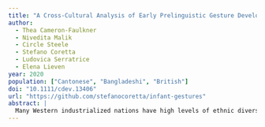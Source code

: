 ```yaml
---
title: "A Cross-Cultural Analysis of Early Prelinguistic Gesture Development and Its Relationship to Language Development"
author:
  - Thea Cameron-Faulkner
  - Nivedita Malik
  - Circle Steele
  - Stefano Coretta
  - Ludovica Serratrice
  - Elena Lieven
year: 2020
population: ["Cantonese", "Bangladeshi", "British"]
doi: "10.1111/cdev.13406"
url: "https://github.com/stefanocoretta/infant-gestures"
abstract: |
  Many Western industrialized nations have high levels of ethnic diversity but to date there are very few studies which investigate prelinguistic and early language development in infants from ethnic minority backgrounds. This study tracked the development of infant communicative gestures from 10 to 12 months (n = 59) in three culturally distinct groups in the United Kingdom and measured their relationship, along with maternal utterance frequency and responsiveness, to vocabulary development at 12 and 18 months. No significant differences were found in infant gesture development and maternal responsiveness across the groups, but relationships were identified between gesture, maternal responsiveness, and vocabulary development.
---
```


